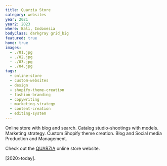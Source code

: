 ```yaml
---
title: Quarzia Store
category: websites
year: 2021
year2: 2023
where: Bali, Indonesia
bodyClass: darkgray grid_big
featured: true
home: true
images:
  - ./01.jpg
  - ./02.jpg
  - ./03.jpg
  - ./04.jpg
tags:
  - online-store
  - custom-websites
  - design
  - shopify-theme-creation
  - fashion-branding
  - copywriting
  - marketing-strategy
  - content-creation
  - editing-system
---
```


Online store with blog and search.
Catalog studio-shootings with models.
Marketing strategy.
Custom Shopify theme creation.
Blog and Social media Production and Management.

Check out the [QUARZIA](https://quarzia.it?source=rokma.com) online store website.


<div class="grid">

<YouTubeVideo videoId='orTpqnppvgo' />

<YouTubeVideo videoId='ahC-n5laJQ4' />

<YouTubeVideo videoId='MYp7Uc8cTyM' />
</div>

[2020>today].
